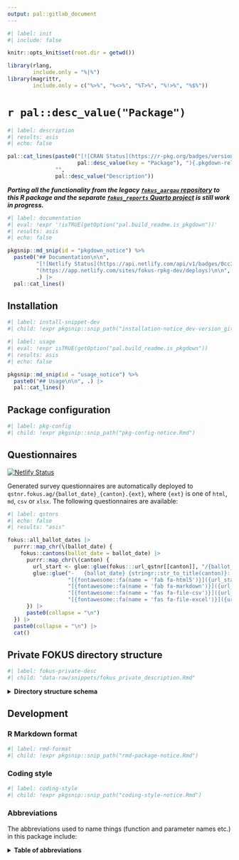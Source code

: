```yaml
---
output: pal::gitlab_document
---
```


```r
#| label: init
#| include: false

knitr::opts_knit$set(root.dir = getwd())

library(rlang,
        include.only = "%|%")
library(magrittr,
        include.only = c("%>%", "%<>%", "%T>%", "%!>%", "%$%"))
```

# `r pal::desc_value("Package")`

```r
#| label: description
#| results: asis
#| echo: false

pal::cat_lines(paste0("[![CRAN Status](https://r-pkg.org/badges/version/", pal::desc_value(key = "Package"), ")](https://cran.r-project.org/package=",
                      pal::desc_value(key = "Package"), "){.pkgdown-release}"),
               "",
               pal::desc_value("Description"))
```

***Porting all the functionality from the legacy [`fokus_aargau` repository](https://gitlab.com/c2d-zda/fokus_aargau/) to this R package and the separate
[`fokus_reports` Quarto project](https://gitlab.com/zdaarau/fokus_reports) is still work in progress.***

```r
#| label: documentation
#| eval: !expr '!isTRUE(getOption("pal.build_readme.is_pkgdown"))'
#| results: asis
#| echo: false

pkgsnip::md_snip(id = "pkgdown_notice") %>%
  paste0("## Documentation\n\n",
         "[![Netlify Status](https://api.netlify.com/api/v1/badges/0cc31095-153a-4d21-bec7-be8dd936ddf1/deploy-status)]",
         "(https://app.netlify.com/sites/fokus-rpkg-dev/deploys)\n\n",
         .) |>
  pal::cat_lines()
```

## Installation

```r
#| label: install-snippet-dev
#| child: !expr pkgsnip::snip_path("installation-notice_dev-version_gitlab.Rmd")
```

```r
#| label: usage
#| eval: !expr isTRUE(getOption("pal.build_readme.is_pkgdown"))
#| results: asis
#| echo: false

pkgsnip::md_snip(id = "usage_notice") %>%
  paste0("## Usage\n\n", .) |>
  pal::cat_lines()
```

## Package configuration

```r
#| label: pkg-config
#| child: !expr pkgsnip::snip_path("pkg-config-notice.Rmd")
```

## Questionnaires

[![Netlify
Status](https://api.netlify.com/api/v1/badges/16855d14-c491-42cd-bc9d-a346e16b6672/deploy-status)](https://app.netlify.com/sites/qstnr-fokus-ag/deploys)

Generated survey questionnaires are automatically deployed to `qstnr.fokus.ag/{ballot_date}_{canton}.{ext}`, where `{ext}` is one of `html`, `md`, `csv` or
`xlsx`. The following questionnaires are available:

```r
#| label: qstnrs
#| echo: false
#| results: "asis"

fokus::all_ballot_dates |>
  purrr::map_chr(\(ballot_date) {
    fokus::cantons(ballot_date = ballot_date) |>
      purrr::map_chr(\(canton) {
        url_start <- glue::glue(fokus:::url_qstnr[[canton]], "/{ballot_date}_{canton}")
        glue::glue("-   {ballot_date} {stringr::str_to_title(canton)}: ",
                   "[{fontawesome::fa(name = 'fab fa-html5')}]({url_start}.html) | ",
                   "[{fontawesome::fa(name = 'fab fa-markdown')}]({url_start}.md) | ",
                   "[{fontawesome::fa(name = 'fas fa-file-csv')}]({url_start}.csv) | ",
                   "[{fontawesome::fa(name = 'fas fa-file-excel')}]({url_start}.xlsx)")
      }) |>
      paste0(collapse = "\n")
  }) |>
  paste0(collapse = "\n") |>
  cat()
```

## Private FOKUS directory structure

```r
#| label: fokus-private-desc
#| child: "data-raw/snippets/fokus_private_description.Rmd"
```

<details>

<summary><strong>Directory structure schema</strong></summary>

```r
#| label: fokus-private-schema
#| echo: false
#| results: "asis"

fokus:::print_private_repo_structure()
```

</details>

## Development

### R Markdown format

```r
#| label: rmd-format
#| child: !expr pkgsnip::snip_path("rmd-package-notice.Rmd")
```

### Coding style

```r
#| label: coding-style
#| child: !expr pkgsnip::snip_path("coding-style-notice.Rmd")
```

### Abbreviations

The abbreviations used to name things (function and parameter names etc.) in this package include:

<details>

<summary><strong>Table of abbreviations</strong></summary>

```r
#| label: abbrs
#| echo: false

fokus:::abbrs() |>
  # flatten list col to comma-separted char col in order to avoid weird whitespacing before (some) commas (apparently `pal::pipe_table()` has flaws)
  dplyr::mutate(full_expressions = purrr::map_chr(full_expressions,
                                                  \(x) cli::ansi_collapse(x = x,
                                                                          sep2 = ", ",
                                                                          last = ", "))) |>
  dplyr::rename("Full expression(s)" = full_expressions,
                "Abbreviation" = abbreviation) |>
  pal::pipe_table()
```

</details>
